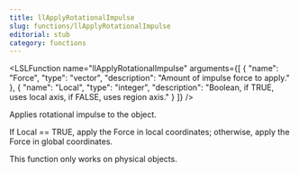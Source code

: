 ```yaml
---
title: llApplyRotationalImpulse
slug: functions/llApplyRotationalImpulse
editorial: stub
category: functions
---
```


<LSLFunction
	name="llApplyRotationalImpulse"
	arguments={[
	{
		"name": "Force",
		"type": "vector",
		"description": "Amount of impulse force to apply."
	},
	{
		"name": "Local",
		"type": "integer",
		"description": "Boolean, if TRUE, uses local axis, if FALSE, uses region axis."
	}
]}
/>

Applies rotational impulse to the object.

If Local == TRUE, apply the Force in local coordinates; otherwise, apply the Force in global coordinates.

This function only works on physical objects.
